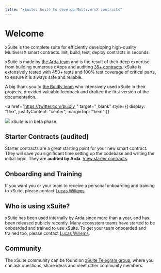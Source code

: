 ```yaml
---
title: "xSuite: Suite to develop MultiversX contracts"
---
```



# Welcome

xSuite is the complete suite for efficiently developing high-quality MultiversX smart contracts. Init, build, test, deploy contracts in seconds.

xSuite is made by [the Arda team](https://arda.run) and is the result of their deep expertise from building numerous dApps and auditing [35+ contracts](https://arda.run/audits). xSuite is extensively tested with 450+ tests and 100% test coverage of critical parts, to ensure it is always safe and reliable.

A big thank you to [the Buidly team](https://twitter.com/buidly_) who intensively used xSuite in their projects, provided valuable feedback and drafted the first version of the documentation.

<a
  href="https://twitter.com/buidly_"
  target="_blank"
  style={{ display: "flex", justifyContent: "center", marginTop: "1rem" }}
>
  <img src="/Buidly.png" />
</a>

<Callout type="warning" emoji="⚠️">
  xSuite is in beta phase.
</Callout>

## Starter Contracts (audited)

Starter contracts are a great starting point for your new smart contract. They will save you significant time setting up the codebase and writing the initial logic. They are **audited by Arda**. [View starter contracts](/initialize-contract).

## Onboarding and Training

If you want you or your team to receive a personal onboarding and training to xSuite, please contact [Lucas Willems](https://t.me/LucasWillems).

## Who is using xSuite?

xSuite has been used internally by Arda since more than a year, and has been released publicly recently. Many ecosystem teams have started to be onboarded and trained to use xSuite. To get your team onboarded and trained too, please contact [Lucas Willems](https://t.me/LucasWillems).

## Community

The xSuite community can be found on [xSuite Telegram group](https://t.me/xSuite_js), where you can ask questions, share ideas and meet other community members.
